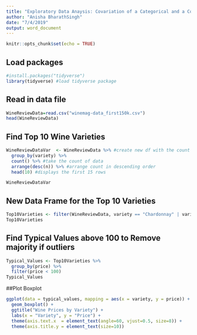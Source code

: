 ```yaml
---
title: "Exploratory Data Anaysis: Covariation of a Categorical and a Continuous Variable"
author: "Anisha BharathSingh"
date: "7/4/2019"
output: word_document
---
```


```r
knitr::opts_chunk$set(echo = TRUE)
```

## Load packages
```r
#install.packages("tidyverse") 
library(tidyverse) #load tidyverse package
```

## Read in data file
```r
WineReviewData=read.csv("winemag-data_first150k.csv")
head(WineReviewData)
```

## Find Top 10 Wine Varieties
```r
WineReviewDataVar  <- WineReviewData %>% #create new df with the count of wine varieties
  group_by(variety) %>% 
  count() %>% #take the count of data
  arrange(desc(n)) %>% #arrange count in descending order
  head(10) #displays the first 15 rows

WineReviewDataVar
```


## New Data Frame for the Top 10 Varieties
```r
Top10Varieties <- filter(WineReviewData, variety == "Chardonnay" | variety == "Pinot Noir" | variety == "Cabernet Sauvignon" | variety == "Red Blend" | variety == "Bordeaux-style Red Blend" | variety == "Sauvignon Blanc" | variety == "Syrah" | variety == "Riesling" | variety == "Merlot" | variety == "Zinfadel")
Top10Varieties
```

## Find Typical Values above 100 to Remove majority if outliers
```r
Typical_Values <- Top10Varieties %>%
  group_by(price) %>%
  filter(price < 100)
Typical_Values
```

##Plot Boxplot
```r
ggplot(data = typical_values, mapping = aes(x = variety, y = price)) +
  geom_boxplot() + 
  ggtitle("Wine Prices by Variety") + 
  labs(x = "Variety", y = "Price") + 
  theme(axis.text.x  = element_text(angle=60, vjust=0.5, size=8)) + 
  theme(axis.title.y = element_text(size=10))
```